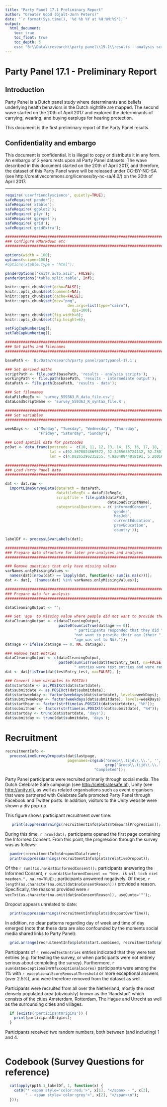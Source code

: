 ```yaml
---
title: "Party Panel 17.1 Preliminary Report"
author: "Greater Good (Gjalt-Jorn Peters)"
date: "`r format(Sys.time(), '%d %b %Y at %H:%M:%S');`"
output:
  html_document:
    toc: true
    toc_float: true
    toc_depth: 5
    css: "B:\\Data\\research\\party panel\\15.1\\results - analysis scripts\\party panel reports.css"
---
```


Party Panel 17.1 - Preliminary Report
=====================================

## Introduction

Party Panel is a Dutch panel study where determinants and beliefs underlying health behaviors in the Dutch nightlife are mapped. The second wave started on the 20th of April 2017 and explored the determinants of carrying, wearing, and buying earplugs for hearing protection.

This document is the first preliminary report of the Party Panel results.

<!--
## Ethics

Ethical approval was granted by the committee for Ethical Testing of Research (commissie Ethische Toetsing Onderzoek, cETO) of the Open University of the Netherlands, under file numberU2015/03757/HVM (the letter with approval is publicly available at http://partypanel.nl/files/cETO_U2015-03757-HVM.pdf).
-->

## Confidentiality and embargo

This document is confidential. It is illegal to copy or distribute it in any form. An embargo of 2 years rests upon all Party Panel datasets. The wave described in this document started on the 20th of April 2017, and therefore, the dataset of this Party Panel wave will be released under CC-BY-NC-SA (see http://creativecommons.org/licenses/by-nc-sa/4.0/) on the 20th of April 2017.

------

```r

require('userfriendlyscience', quietly=TRUE);
safeRequire('pander');
safeRequire('xtable');
safeRequire('ggplot2');
safeRequire('plyr');
safeRequire('ggrepel');
safeRequire('grid');
safeRequire('gridExtra');

###########################################################################
### Configure RMarkdown etc
###########################################################################

options(width = 160);
options(scipen=100);
#options(xtable.type = "html");

panderOptions('knitr.auto.asis', FALSE);
panderOptions('table.split.table', Inf);

knitr::opts_chunk$set(echo=FALSE);
knitr::opts_chunk$set(comment=NA);
knitr::opts_chunk$set(cache=FALSE);
knitr::opts_chunk$set(dev="png",
		  		            dev.args=list(type="cairo"),
			    	          dpi=100);
knitr::opts_chunk$set(fig.width=6);
knitr::opts_chunk$set(fig.height=6);

setFigCapNumbering();
setTabCapNumbering();

###########################################################################
### Set paths and filenames
###########################################################################

basePath <- 'B:/Data/research/party panel/partypanel-17.1';

### Set derived paths
scriptPath <- file.path(basePath, 'results - analysis scripts');
workingPath <- file.path(basePath, 'results - intermediate output');
dataPath <- file.path(basePath, 'results - data');

### Set filenames
dataFileRegEx <- 'survey_559363_R_data_file.csv';
dataLoadScriptName <- 'survey_559363_R_syntax_file.R';

###########################################################################
### Set variables
###########################################################################

weekDays <-  c("Monday", "Tuesday", "Wednesday", "Thursday",
               "Friday", "Saturday", "Sunday");

### Load spatial data for postcodes
pcDat <- data.frame(postcode =  c(10, 11, 12, 13, 14, 15, 16, 17, 18, 19, 20, 21, 22, 23, 24, 25, 26, 27, 28, 29, 30, 31, 32, 33, 34, 35, 36, 37, 38, 39, 40, 41, 42, 43, 44, 45, 46, 47, 48, 49, 50, 51, 52, 53, 54, 55, 56, 57, 58, 59, 60, 61, 62, 63, 64, 65, 66, 67, 68, 69, 70, 71, 72, 73, 74, 75, 76, 77, 78, 79, 80, 81, 82, 83, 84, 85, 86, 87, 88, 89, 90, 91, 92, 93, 94, 95, 96, 97, 98, 99),
                    lat = c(52.3678024669572, 52.3455635724132, 52.2501138713815, 52.3585841561271, 52.3735313335077, 52.4657234141959, 52.6830233696612, 52.8198812701222, 52.639550621648, 52.4950689582663, 52.3856186275876, 52.2953703699729, 52.1292546069181, 52.161384292839, 52.1219310706044, 52.0684520747327, 52.0033402777623, 52.0563875683333, 52.0012138989129, 51.8986006453915, 51.9193874565932, 51.9106309680917, 51.8140252861272, 51.8149115339002, 52.0425276819077, 52.0934177824935, 52.1735550175486, 52.1523629740434, 52.223637595618, 52.0279361091616, 51.9054273863578, 51.915733212362, 51.8214914178629, 51.543768240357, 51.4892107569007, 51.3084062814104, 51.5147702745308, 51.5716616062968, 51.5747515937066, 51.6667015879655, 51.5549425996685, 51.6281052353666, 51.6782564610835, 51.7656968848253, 51.6366014520531, 51.3773177941176, 51.4597694831659, 51.4561668812027, 51.5657913844856, 51.3673618493396, 51.2198301363131, 51.0044676214146, 50.8399895742703, 50.8892820844185, 50.8949574101474, 51.8139166230324, 51.8719970570536, 52.0258947138041, 51.9758504258543, 51.9808607088139, 51.9332441744435, 52.0118296962591, 52.1317418255387, 52.2066433697708, 52.2679816480253, 52.2558617315003, 52.3814194800148, 52.5961180135375, 52.7757597738851, 52.7160955644958, 52.4859065597251, 52.3693689406752, 52.5307269978189, 52.747461266424, 52.9652050745035, 52.9094416896853, 53.026376169836, 53.0313126432087, 53.2061363841068, 53.2017360846828, 53.2012055919669, 53.3555306903419, 53.166322821535, 53.1329669620421, 52.9877145107302, 52.9592909500932, 53.1332498567166, 53.2160520411166, 53.2440706462868, 53.3389037688135),
                    lon = c(4.88265296235255, 4.92048844018191, 5.20016981451878, 5.19692084970926, 4.96119798514817, 4.80566389502282, 5.11709329957045, 4.82220173575481, 4.73944411275498, 4.65711588941856, 4.63162288403011, 4.61303752028347, 4.3931852765124, 4.51168737011436, 4.63123989742888, 4.29372836005594, 4.33979586949051, 4.54021535596711, 4.73452186458328, 4.61368753801164, 4.49164782911762, 4.33928060878812, 4.2829687516736, 4.69600707584607, 4.99433000213242, 5.1095360206426, 4.97767698785868, 5.32054575304636, 5.48553597975019, 5.38238247299173, 5.45767067590559, 5.18795319713936, 4.97922665393621, 3.66936390672942, 3.90470966273241, 3.79097509053622, 4.27097697088173, 4.50517380658332, 4.74318639278844, 4.84195733671919, 5.09638240155648, 5.00860229089637, 5.30772679514586, 5.46688460609673, 5.63639617277517, 5.38279769544641, 5.47322994631042, 5.70431204157048, 5.9899379118757, 6.10424312097242, 5.85259175752854, 5.83577253884675, 5.74094339560624, 5.93323298584949, 5.97735784656114, 5.86784740403142, 5.74067359988713, 5.66032248729721, 5.89735875172907, 6.07948324211148, 6.33285411615927, 6.63091103024003, 6.31125395599666, 5.99205974571486, 6.40504947547195, 6.88122082304407, 6.67828479011708, 6.54877480129994, 6.90784259899023, 6.35342435589724, 6.01919757591485, 6.13112521172761, 5.68385478833178, 5.90341298721153, 6.0379057614734, 5.70428744074426, 5.65270524920928, 5.48206467307413, 5.45632660753506, 5.80358549811831, 5.74644474592641, 5.95945766858073, 6.08416956383472, 6.39046332177174, 6.58818166864684, 6.97818596118079, 6.91595201151317, 6.57429045577232, 6.33816563415263, 6.72160735648967));

###########################################################################
### Load Party Panel data
###########################################################################

dat <- dat.raw <-
  importLimeSurveyData(dataPath = dataPath,
                       datafileRegEx = dataFileRegEx,
                       scriptfile = file.path(dataPath,
                                              dataLoadScriptName),
                       categoricalQuestions = c('informedConsent',
                                                'gender',
                                                'hasJob',
                                                'currentEducation',
                                                'prevEducation',
                                                'country'));

labelDf <- processLSvarLabels(dat);

###########################################################################
### Prepare data structure for later pre-analyses and analyses
###########################################################################

### Remove questions that only have missing values
varNames.onlyMissingValues <-
  names(dat)[nrow(dat) == lapply(dat, function(x) sum(is.na(x)))];
dat <- dat[, !(names(dat) %in% varNames.onlyMissingValues)];

###########################################################################
### Prepare data for analysis
###########################################################################

dataCleaningOutput <- "";

### Set 'age' to missing value where people did not want to provide their age
dataCleaningOutput <- c(dataCleaningOutput,
                        paste0(sum(isTrue(dat$age == 0)),
                               " participants responded that they did ",
                               "not want to provide their age (their ",
                               "age was set to NA)."));
dat$age <- ifelse(dat$age == 0, NA, dat$age);

### Remove test entries
dataCleaningOutput <- c(dataCleaningOutput,
                        paste0(sum(isTrue(dat$testEntry_test, na=FALSE)),
                               " entries were test entries and were removed."));
dat <- dat[!isTrue(dat$testEntry_test, na=FALSE), ];

### Convert time variables to POSIXct
dat$startdate <- as.POSIXct(dat$startdate);
dat$submitdate <- as.POSIXct(dat$submitdate);
dat$startweekday <- factor(weekdays(dat$startdate), levels=weekDays);
dat$submitweekday <- factor(weekdays(dat$submitdate), levels=weekDays);
dat$starthour <- factor(strftime(as.POSIXlt(dat$startdate), "%H"));
dat$submithour <- factor(strftime(as.POSIXlt(dat$submitdate), "%H"));
dat$startday <- trunc(dat$startdate, 'days');
dat$submitday <- trunc(dat$submitdate, 'days');

```

Recruitment
===========

```r

recruitmentInfo <-
  processLimeSurveyDropouts(dat$lastpage,
                            pagenames=c(gsub('Groep\\.tijd\\.\\.', '',
                                             grep('Groep\\.tijd\\.\\.', names(dat), value=TRUE)),
                                        "Completed"));

```

Party Panel participants were recruited primarily through social media. The Dutch Celebrate Safe campaign (see <http://celebratesafe.nl>), Unity (see <http://unity.nl>), as well as related organisations such as event organisers that were partnered with Celebrate Safe promoted Party Panel through Facebook and Twitter posts. In addition, visitors to the Unity website were shown a div pop-up.

This figure shows participant recruitment over time:

```r
   print(suppressWarnings(recruitmentInfo$plots$temporalProgression));
```

During this time, `r nrow(dat);` participants opened the first page containing the Informed Consent. From this point, the progression through the survey was as follows:

```r
  pander(recruitmentInfo$dropoutDataframe);
  print(suppressWarnings(recruitmentInfo$plots$relativeDropout));
```

Of the `r sum(!is.na(dat$informedConsent));` participants answering the Informed Consent, `r sum(dat$informedConsent == "Nee, ik wil toch niet meedoen.", na.rm=TRUE);` participants answered negatively. Of these, `r length(as.character(na.omit(dat$noConsentReason)))` provided a reason. Specifically, the reasons provided were `r vecTxt(as.character(na.omit(dat$noConsentReason)), useQuote='"');`.

Dropout appears unrelated to date:

```r
  print(suppressWarnings(recruitmentInfo$plots$dropoutOverTime));
```

In addition, no clear patterns regarding day of week and time of day emerged (note that these data are also confounded by the moments social media shared links to Party Panel):

```r
  grid.arrange(recruitmentInfo$plots$start.combined, recruitmentInfo$plots$submit.combined, ncol=2);
```

Participants of `r removedTestEntries` entries indicated that they were test entries (e.g. for testing the survey, or when participants were not entirely serious about completing the survey). Furthermore, `r sum(dat$exceptionalNrOfExceptionalScores)` participants were among the 1% with `r exceptionalScoreRemovalThreshold` or more exceptional answers (over 2.5%), and were therefore removed from the dataset as well.

Participants were recruited from all over the Netherland, mostly the most densely populated area (obviouisly) known as the 'Randstad', which consists of the cities Amsterdam, Rotterdam, The Hague and Utrecht as well as the surrounding cities and villages.

```r
  if (exists('participantOrigins')) {
    print(participantOrigins);
  }
```

Participants received two random numbers, both between (and including) 1 and 4. 

```r



```





Codebook (Survey Questions for reference)
=========================================
```r
  cat(apply(pp15.1_labelDf, 1, function(x) {
    cat0("* <span style='color:red;'>", x[1], "</span> - ", x[3],
         " - <span style='color:grey'>", x[2], "</span>\n");
  }));
```
